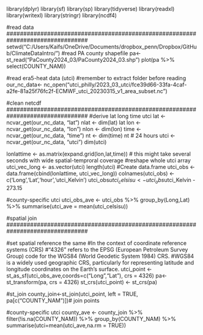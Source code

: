 
library(dplyr)
library(sf)
library(sp)
library(tidyverse)
library(readxl)
library(writexl)
library(stringr)
library(ncdf4)

################################################################################
#read data
################################################################################
setwd("C:/Users/Kaifs/OneDrive/Documents/dropbox_penn/Dropbox/GitHub/ClimateDataIntro/")
#read PA county shapefile
pa<-st_read("PaCounty2024_03/PaCounty2024_03.shp")
plot(pa %>% select(COUNTY_NAM))

#read era5-heat data (utci)
#remember to extract folder before reading
our_nc_data<- nc_open("utci_philly/2023_03_utci/fce39d66-33fa-4caf-a2fe-81a25f76fc2f-ECMWF_utci_20230315_v1_area_subset.nc")

################################################################################
#clean netcdf
################################################################################
#derive lat long time utci
lat <- ncvar_get(our_nc_data, "lat")
nlat <- dim(lat) 
lat
lon <- ncvar_get(our_nc_data, "lon")
nlon <- dim(lon) 
time <- ncvar_get(our_nc_data, "time")
nt <- dim(time) 
nt # 24 hours
utci <- ncvar_get(our_nc_data, "utci") 
dim(utci)

lonlattime <- as.matrix(expand.grid(lon,lat,time)) # this might take several seconds with wide spatial-temproral coverage
#reshape whole utci array
utci_vec_long <- as.vector(utci)
length(utci) 
#Create data.frame
utci_obs <- data.frame(cbind(lonlattime, utci_vec_long))
colnames(utci_obs) <- c('Long','Lat','hour','utci_Kelvin')
utci_obs$utci_celsisu <- utci_obs$utci_Kelvin - 273.15

#county-specific utci
utci_obs_ave <- utci_obs %>%
  group_by(Long,Lat) %>%
  summarise(utci_ave = mean(utci_celsisu))

################################################################################
#spatial join
################################################################################

#set spatial reference the same 
#In the context of coordinate reference systems (CRS)
#"4326" refers to the EPSG (European Petroleum Survey Group) code for the WGS84 (World Geodetic System 1984) CRS. 
#WGS84 is a widely used geographic CRS, particularly for representing latitude and longitude coordinates on the Earth's surface.
utci_point <- st_as_sf(utci_obs_ave,coords=c("Long","Lat"), crs = 4326)
pa<-st_transform(pa, crs = 4326)
st_crs(utci_point) <- st_crs(pa)

#st_join
county_join<-st_join(utci_point, left = TRUE, pa[c("COUNTY_NAM")])# join points

#county-specific utci
county_ave <- county_join %>% 
  filter(!is.na(COUNTY_NAM)) %>%
  group_by(COUNTY_NAM) %>%
  summarise(utci=mean(utci_ave,na.rm = TRUE))

